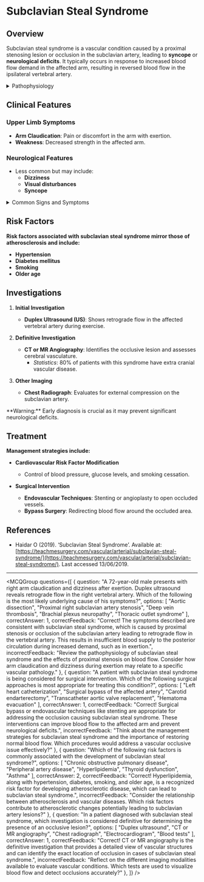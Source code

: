 
# Subclavian Steal Syndrome

## Overview

Subclavian steal syndrome is a vascular condition caused by a proximal stenosing lesion or occlusion in the subclavian artery, leading to **syncope** or **neurological deficits**. It typically occurs in response to increased blood flow demand in the affected arm, resulting in reversed blood flow in the ipsilateral vertebral artery.

<details>
<summary>Pathophysiology</summary>

- When the arm requires more oxygenated blood (e.g., during exercise), the stenosis or occlusion diverts blood flow.
- Chronically, this diversion leads to a decrease in blood flow to the posterior circulation (brain).
- **Collaterals** from the contralateral vertebral artery often compensate for the reduced flow.

</details>

## Clinical Features

### Upper Limb Symptoms
- **Arm Claudication**: Pain or discomfort in the arm with exertion.
- **Weakness**: Decreased strength in the affected arm.

### Neurological Features
- Less common but may include:
  - **Dizziness**
  - **Visual disturbances**
  - **Syncope**

<details>
<summary>Common Signs and Symptoms</summary>

- **Chest Pain**
  - Crushing or pressure-like
  - May radiate to the left arm, jaw, or back
  - Often accompanied by sweating

- **Respiratory**
  - Shortness of breath
  - Rapid breathing
  - Orthopnea

- **Other Symptoms**
  - Nausea and vomiting
  - Fatigue
  - Light-headedness
  - Anxiety

</details>

## Risk Factors

**Risk factors associated with subclavian steal syndrome mirror those of atherosclerosis and include:**

- **Hypertension**
- **Diabetes mellitus**
- **Smoking**
- **Older age**

## Investigations

1. **Initial Investigation**
   - **Duplex Ultrasound (US)**: Shows retrograde flow in the affected vertebral artery during exercise.

2. **Definitive Investigation**
   - **CT or MR Angiography**: Identifies the occlusive lesion and assesses cerebral vasculature.
     - *Statistics*: 80% of patients with this syndrome have extra cranial vascular disease.

3. **Other Imaging**
   - **Chest Radiograph**: Evaluates for external compression on the subclavian artery.

<Callout emoji="⚠️">
**Warning:** Early diagnosis is crucial as it may prevent significant neurological deficits.
</Callout>

## Treatment

**Management strategies include:**

- **Cardiovascular Risk Factor Modification**
  - Control of blood pressure, glucose levels, and smoking cessation.

- **Surgical Intervention**
  - **Endovascular Techniques**: Stenting or angioplasty to open occluded vessels.
  - **Bypass Surgery**: Redirecting blood flow around the occluded area.

## References

- Haidar O (2019). ‘Subclavian Steal Syndrome’. Available at: [https://teachmesurgery.com/vascular/arterial/subclavian-steal-syndrome/](https://teachmesurgery.com/vascular/arterial/subclavian-steal-syndrome/). Last accessed 13/06/2019.

---

<MCQGroup questions={[
  {
    question: "A 72-year-old male presents with right arm claudication and dizziness after exertion. Duplex ultrasound reveals retrograde flow in the right vertebral artery. Which of the following is the most likely underlying cause of his symptoms?",
    options: [
      "Aortic dissection",
      "Proximal right subclavian artery stenosis",
      "Deep vein thrombosis",
      "Brachial plexus neuropathy",
      "Thoracic outlet syndrome"
    ],
    correctAnswer: 1,
    correctFeedback: "Correct! The symptoms described are consistent with subclavian steal syndrome, which is caused by proximal stenosis or occlusion of the subclavian artery leading to retrograde flow in the vertebral artery. This results in insufficient blood supply to the posterior circulation during increased demand, such as in exertion.",
    incorrectFeedback: "Review the pathophysiology of subclavian steal syndrome and the effects of proximal stenosis on blood flow. Consider how arm claudication and dizziness during exertion may relate to a specific vascular pathology."
  },
  {
    question: "A patient with subclavian steal syndrome is being considered for surgical intervention. Which of the following surgical approaches is most appropriate for treating this condition?",
    options: [
      "Left heart catheterization",
      "Surgical bypass of the affected artery",
      "Carotid endarterectomy",
      "Transcatheter aortic valve replacement",
      "Hematoma evacuation"
    ],
    correctAnswer: 1,
    correctFeedback: "Correct! Surgical bypass or endovascular techniques like stenting are appropriate for addressing the occlusion causing subclavian steal syndrome. These interventions can improve blood flow to the affected arm and prevent neurological deficits.",
    incorrectFeedback: "Think about the management strategies for subclavian steal syndrome and the importance of restoring normal blood flow. Which procedures would address a vascular occlusive issue effectively?"
  },
  {
    question: "Which of the following risk factors is commonly associated with the development of subclavian steal syndrome?",
    options: [
      "Chronic obstructive pulmonary disease",
      "Peripheral artery disease",
      "Hyperlipidemia",
      "Thyroid dysfunction",
      "Asthma"
    ],
    correctAnswer: 2,
    correctFeedback: "Correct! Hyperlipidemia, along with hypertension, diabetes, smoking, and older age, is a recognized risk factor for developing atherosclerotic disease, which can lead to subclavian steal syndrome.",
    incorrectFeedback: "Consider the relationship between atherosclerosis and vascular diseases. Which risk factors contribute to atherosclerotic changes potentially leading to subclavian artery lesions?"
  },
  {
    question: "In a patient diagnosed with subclavian steal syndrome, which investigation is considered definitive for determining the presence of an occlusive lesion?",
    options: [
      "Duplex ultrasound",
      "CT or MR angiography",
      "Chest radiograph",
      "Electrocardiogram",
      "Blood tests"
    ],
    correctAnswer: 1,
    correctFeedback: "Correct! CT or MR angiography is the definitive investigation that provides a detailed view of vascular structures and can identify the exact location of occlusion in cases of subclavian steal syndrome.",
    incorrectFeedback: "Reflect on the different imaging modalities available to evaluate vascular conditions. Which tests are used to visualize blood flow and detect occlusions accurately?"
  },
]} />